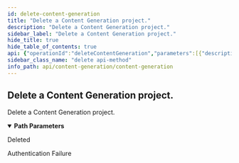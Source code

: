```yaml
---
id: delete-content-generation
title: "Delete a Content Generation project."
description: "Delete a Content Generation project."
sidebar_label: "Delete a Content Generation project."
hide_title: true
hide_table_of_contents: true
api: {"operationId":"deleteContentGeneration","parameters":[{"description":"The Content Generation id.","in":"path","name":"id","required":true,"schema":{"type":"integer","format":"int64"}}],"responses":{"200":{"description":"Deleted"},"401":{"description":"Authentication Failure"}},"security":[{"security_oauth2":[]}],"tags":["Content Generations"],"description":"Delete a Content Generation project.","method":"delete","path":"/content-generations/{id}","servers":[{"url":"https://api.wordlift.io"}],"securitySchemes":{"security_oauth2":{"flows":{"authorizationCode":{"authorizationUrl":"https://s.wordlift.io/oauth/authorize/","scopes":{"basic":"basic scope"},"tokenUrl":"https://s.wordlift.io/oauth/token/"}},"type":"oauth2"}},"info":{"contact":{"email":"hello@wordlift.io","name":"WordLift","url":"https://wordlift.io"},"description":"Generate completions based on customized linguistic models.","license":{"name":"(c) copyright 2022-present WordLift","url":"https://wordlift.io"},"termsOfService":"https://wordlift.io/terms-of-service/","title":"Content Generation","version":"1.0"},"postman":{"name":"Delete a Content Generation project.","description":{"type":"text/plain"},"url":{"path":["content-generations",":id"],"host":["{{baseUrl}}"],"query":[],"variable":[{"disabled":false,"description":{"content":"(Required) The Content Generation id.","type":"text/plain"},"type":"any","value":"","key":"id"}]},"method":"DELETE","auth":{"type":"oauth2","oauth2":[]}}}
sidebar_class_name: "delete api-method"
info_path: api/content-generation/content-generation
---
```



## Delete a Content Generation project.



Delete a Content Generation project.

<details style={{"marginBottom":"1rem"}} data-collapsed={false} open={true}><summary style={{}}><strong>Path Parameters</strong></summary><div><ul><ParamsItem className={"paramsItem"} param={{"description":"The Content Generation id.","in":"path","name":"id","required":true,"schema":{"type":"integer","format":"int64"}}}></ParamsItem></ul></div></details><div><ApiTabs><TabItem label={"200"} value={"200"}><div>

Deleted

</div><div></div></TabItem><TabItem label={"401"} value={"401"}><div>

Authentication Failure

</div><div></div></TabItem></ApiTabs></div>
      